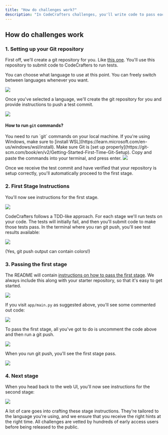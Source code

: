 ```yaml
---
title: "How do challenges work?"
description: "In CodeCrafters challenges, you'll write code to pass each stage and we'll verify your code submissions. Read more below to understand how exactly this works."
---
```


## How do challenges work

### 1. Setting up your Git repository

First off, we'll create a git repository for you. Like [this one](https://github.com/codecrafters-io/redis-starter-python). You'll use this repository to submit code to CodeCrafters to run tests.

You can choose what language to use at this point. You can freely switch between languages whenever you want.

<Frame>
  <img className="w-full" src="/img/setup-choose-language.png" />
</Frame>

Once you've selected a language, we'll create the git repository for you and provide instructions to push a test commit.

<Frame>
  <img className="w-full" src="/img/setup-test-commit.png" />
</Frame>

#### How to run `git` commands?
<Tip> 
  You need to run `git` commands on your local machine.
  <Steps>
    <Step title="Open Terminal on your system">
      If you're using Windows, make sure to [install WSL](https://learn.microsoft.com/en-us/windows/wsl/install).
    </Step>
    <Step title="Set up Git">
      Make sure Git is [set up properly](https://git-scm.com/book/en/v2/Getting-Started-First-Time-Git-Setup).
    </Step>
    <Step title="Run git commands">
      Copy and paste the commands into your terminal, and press enter.
      <img className="w-full" src="/img/run-git-commands.jpg" />
    </Step>
  </Steps>
</Tip>

Once we receive the test commit and have verified that your repository is setup correctly, you'll automatically proceed to the first stage.

### 2. First Stage Instructions

You'll now see instructions for the first stage.

<Frame>
  <img className="w-full" src="/img/bind-to-port.png" />
</Frame>

CodeCrafters follows a TDD-like approach. For each stage we'll run tests on your code. The tests will initially fail, and then you'll submit code to make those tests pass. In the terminal where you ran git push, you'll see test results available:

<Frame>
  <img className="w-full" src="/img/results-terminal.png" />
</Frame>

(Yes, git push output can contain colors!)

### 3. Passing the first stage

The README will contain [instructions on how to pass the first stage](https://github.com/codecrafters-io/redis-starter-python#passing-the-first-stage). We always include this along with your starter repository, so that it's easy to get started.

<Frame>
  <img className="w-full" src="/img/passing-first-stage.png" />
</Frame>

If you visit `app/main.py` as suggested above, you'll see some commented out code:

<Frame>
  <img className="w-full" src="/img/commented-out-code.png" />
</Frame>

To pass the first stage, all you've got to do is uncomment the code above and then run a git push.

<Frame>
  <img className="w-full" src="/img/git-push.png" />
</Frame>

When you run git push, you'll see the first stage pass.

<Frame>
  <img className="w-full" src="/img/first-stage-pass.png" />
</Frame>

### 4. Next stage

When you head back to the web UI, you'll now see instructions for the second stage:

<Frame>
  <img className="w-full" src="/img/respond-to-ping.png" />
</Frame>

A lot of care goes into crafting these stage instructions. They're tailored to the language you're using, and we ensure that you receive the right hints at the right time. All challenges are vetted by hundreds of early access users before being released to the public.

